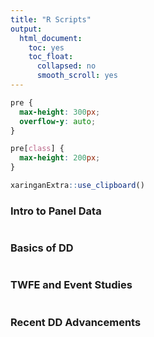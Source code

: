 ```yaml
---
title: "R Scripts"
output:
  html_document:
    toc: yes
    toc_float:
      collapsed: no
      smooth_scroll: yes
---
```


```css
pre {
  max-height: 300px;
  overflow-y: auto;
}

pre[class] {
  max-height: 200px;
}
```

```r
xaringanExtra::use_clipboard()
```

### Intro to Panel Data

```r
```


### Basics of DD

```r
```


### TWFE and Event Studies

```r
```

### Recent DD Advancements

```r
```
